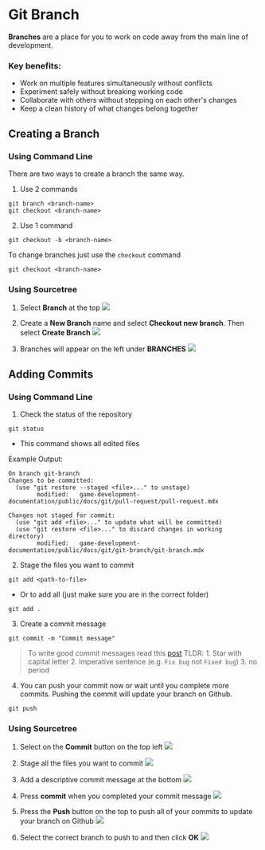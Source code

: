 # Git Branch
**Branches** are a place for you to work on code away from the main line of development.
### Key benefits:
- Work on multiple features simultaneously without conflicts
- Experiment safely without breaking working code
- Collaborate with others without stepping on each other's changes
- Keep a clean history of what changes belong together

## Creating a Branch

### Using Command Line
There are two ways to create a branch the same way.
1. Use 2 commands
```
git branch <branch-name>
git checkout <branch-name>
```
2. Use 1 command
```
git checkout -b <branch-name>
```

To change branches just use the `checkout` command
```
git checkout <branch-name>
```

### Using Sourcetree
1. Select **Branch** at the top
![](./assets/create-branch.png)

2. Create a **New Branch** name and select **Checkout new branch**. Then select **Create Branch**
![](./assets/branch-settings.png)

3. Branches will appear on the left under **BRANCHES**
![](./assets/branch-location.png)

## Adding Commits

### Using Command Line
1. Check the status of the repository
```
git status
```
- This command shows all edited files

Example Output:
```
On branch git-branch
Changes to be committed:
  (use "git restore --staged <file>..." to unstage)
        modified:   game-development-documentation/public/docs/git/pull-request/pull-request.mdx

Changes not staged for commit:
  (use "git add <file>..." to update what will be committed)
  (use "git restore <file>..." to discard changes in working directory)
        modified:   game-development-documentation/public/docs/git/git-branch/git-branch.mdx
```
2. Stage the files you want to commit
```
git add <path-to-file>
```
- Or to add all (just make sure you are in the correct folder)
```
git add .
```

3. Create a commit message
```
git commit -m "Commit message"
```
> To write good commit messages read this [post](https://dev.to/shinjithdev/git-good-best-practices-for-branch-naming-and-commit-messages-oj4)
> TLDR: 1. Star with capital letter 2. Imperative sentence (e.g. `Fix bug` not `Fixed bug`) 3. no period

4. You can push your commit now or wait until you complete more commits. Pushing the commit will update your branch on Github.
```
git push
```

### Using Sourcetree
1. Select on the **Commit** button on the top left
![](./assets/select-commit.png)

2. Stage all the files you want to commit
![](./assets/stage-correct-files.png)

3. Add a descriptive commit message at the bottom
![](./assets/add-message.png)

4. Press **commit** when you completed your commit message
![](./assets/commit-message.png)

5. Press the **Push** button on the top to push all of your commits to update your branch on Github
![](./assets/push-button.png)

6. Select the correct branch to push to and then click **OK**
![](./assets/select-branch.png)
